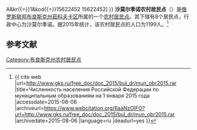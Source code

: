 {{Infobox Settlement
| official_name = 沙莫尔季诺农村居民点
| native_name = Шамординское сельское поселение
| settlement_type = [[农村居民点|农村居民点]]
| subdivision_type = [[国家|国家]]
| subdivision_type1 = [[州_(俄罗斯)|州]]
| subdivision_type2 = [[区_(苏联)|区]]
| subdivision_name = {{RUS}}
| subdivision_name1 = [[布良斯克州|布良斯克州]]
| subdivision_name2 = [[茹科夫卡区|茹科夫卡区]]
| seat_type = 行政中心
| seat = 沙莫尔季诺
| population_as_of=2015
| population_footnotes = <ref name=stat />
| population_total = 1199
| coordinates_display = inline,title
| latd =  | latm =  | lats =  | latNS = N
| longd =  | longm =  | longs =  | longEW = E
| timezone = [[莫斯科时间|MSK]]
| utc_offset = +3
| blank_name = [[俄罗斯市政土地区划代码|OKTMO编码]]
| blank_info = [http://classif.spb.ru/classificators/view/tma.php?st{{=}}A&kr{{=}}1&kod{{=}}15622452 15622452]
}}
'''沙莫尔季诺农村居民点'''（{{lang-ru|Шамординское сельское поселение}}）是[[俄罗斯联邦|俄罗斯联邦]][[布良斯克州|布良斯克州]][[茹科夫卡区|茹科夫卡区]]所属的一个[[农村居民点|农村居民点]]。其下辖有8个居民点，行政中心为沙莫尔季诺。据2015年统计，该农村居民点的人口为1199人。<ref name=stat>{{ cite web |url=http://www.gks.ru/free_doc/doc_2015/bul_dr/mun_obr2015.rar |title=Численность населения Российской Федерации по муниципальным образованиям на 1 января 2015 года |accessdate=2015-08-06 |archiveurl=https://www.webcitation.org/6aaNzOlFO?url=http://www.gks.ru/free_doc/doc_2015/bul_dr/mun_obr2015.rar |archivedate=2015-08-06 |language=ru |deadurl=yes }}</ref>

== 参考文献 ==
{{reflist}}

{{Russia-stub}}

[[Category:布良斯克州农村居民点|Category:布良斯克州农村居民点]]